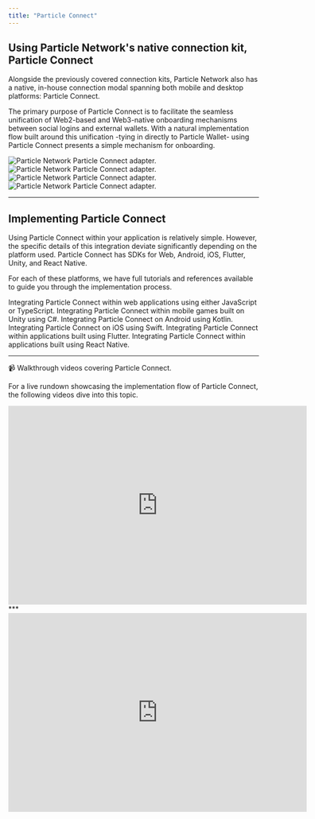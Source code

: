 ```yaml
---
title: "Particle Connect"
---
```


## Using Particle Network's native connection kit, Particle Connect

Alongside the previously covered connection kits, Particle Network also has a native, in-house connection modal spanning both mobile and desktop platforms: Particle Connect. 

The primary purpose of Particle Connect is to facilitate the seamless unification of Web2-based and Web3-native onboarding mechanisms between social logins and external wallets. With a natural implementation flow built around this unification -tying in directly to Particle Wallet- using Particle Connect presents a simple mechanism for onboarding.

<div style={{ display: 'flex', justifyContent: 'space-between' }}>
  <div>
    <img className="block h-64 dark:hidden" src="/guides/wallet-as-a-service/connection-kits/images/particle-connect.png" alt="Particle Network Particle Connect adapter." />
    <img className="hidden h-64 dark:block" src="/guides/wallet-as-a-service/connection-kits/images/particle-connect.png" alt="Particle Network Particle Connect adapter." />
  </div>
  <div>
    <img className="block h-64 dark:hidden" src="/guides/wallet-as-a-service/connection-kits/images/mobile-connect.png" alt="Particle Network Particle Connect adapter." />
    <img className="hidden h-64 dark:block" src="/guides/wallet-as-a-service/connection-kits/images/mobile-connect.png" alt="Particle Network Particle Connect adapter." />
  </div>
</div>

***

## Implementing Particle Connect

Using Particle Connect within your application is relatively simple. However, the specific details of this integration deviate significantly depending on the platform used. Particle Connect has SDKs for Web, Android, iOS, Flutter, Unity, and React Native.

For each of these platforms, we have full tutorials and references available to guide you through the implementation process.

<CardGroup cols={2}>
  <Card title="Web SDK" href="https://particlenetwork.readme.io/reference/connect-web">
    Integrating Particle Connect within web applications using either JavaScript or TypeScript.
  </Card>
  <Card title="Unity (Mobile) SDK" href="https://particlenetwork.readme.io/reference/unity-c-2">
    Integrating Particle Connect within mobile games built on Unity using C#.
  </Card>
   <Card title="Android SDK" href="https://particlenetwork.readme.io/reference/android-kotlin">
    Integrating Particle Connect on Android using Kotlin.
  </Card>
    <Card title="iOS SDK" href="https://particlenetwork.readme.io/reference/ios-swift">
    Integrating Particle Connect on iOS using Swift.
  </Card>
     <Card title="Flutter SDK" href="https://particlenetwork.readme.io/reference/flutter-dart-1">
    Integrating Particle Connect within applications built using Flutter.
  </Card>
    <Card title="React Native SDK" href="https://particlenetwork.readme.io/reference/react-native-javascript-1">
    Integrating Particle Connect within applications built using React Native.
  </Card>
</CardGroup>

***

<Note>
<p>📹 Walkthrough videos covering Particle Connect.</p>
<p>For a live rundown showcasing the implementation flow of Particle Connect, the following videos dive into this topic.</p>
</Note>

<Frame>
<iframe 
width="600"
height="400" 
src="https://www.youtube.com/embed/D_TWcooeIf4" 
title="Integrating Social Logins with Solana Wallet-Adapter in Just 2 Lines of Code: Particle Network Demo" 
alt="Integrating Social Logins with Solana Wallet-Adapter in Just 2 Lines of Code: Particle Network Demos"
frameborder="0"
allow="accelerometer; autoplay; clipboard-write; encrypted-media; gyroscope; picture-in-picture"
allowfullscreen
></iframe>
</Frame>
***
<Frame>
<iframe 
width="600"
height="400" 
src="https://www.youtube.com/embed/PIorEfDWRiE" 
title="Supercharge Onboarding with Particle Network: Seamless Integration Guide" 
alt="Supercharge Onboarding with Particle Network: Seamless Integration Guide"
frameborder="0"
allow="accelerometer; autoplay; clipboard-write; encrypted-media; gyroscope; picture-in-picture"
allowfullscreen
></iframe></Frame>